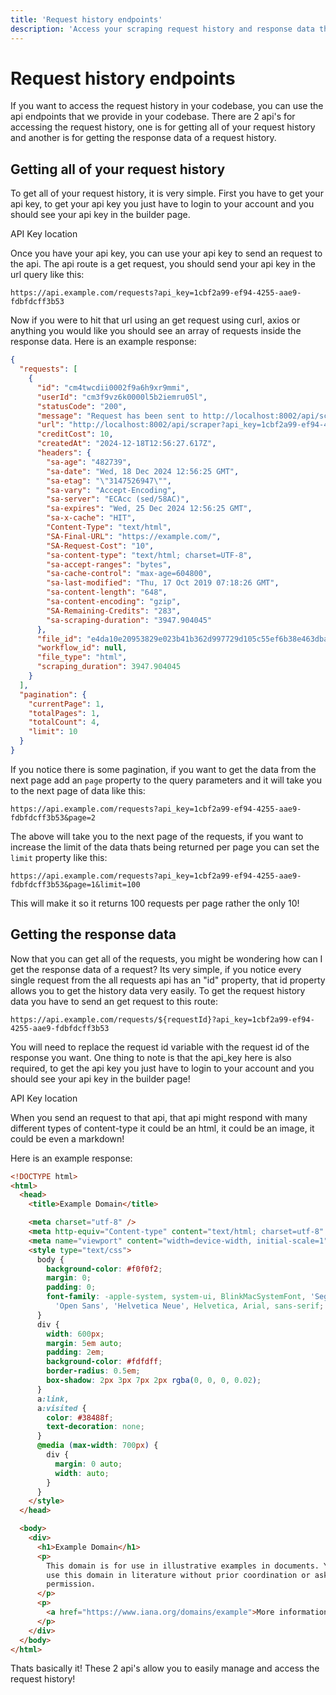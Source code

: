 ```yaml
---
title: 'Request history endpoints'
description: 'Access your scraping request history and response data through API endpoints'
---
```


# Request history endpoints

If you want to access the request history in your codebase, you can use the api endpoints that we provide in your codebase. There are 2 api's for accessing the request history, one is for getting all of your request history and another is for getting the response data of a request history.

## Getting all of your request history

To get all of your request history, it is very simple. First you have to get your api key, to get your api key you just have to login to your account and you should see your api key in the builder page.

API Key location

Once you have your api key, you can use your api key to send an request to the api. The api route is a get request, you should send your api key in the url query like this:

```
https://api.example.com/requests?api_key=1cbf2a99-ef94-4255-aae9-fdbfdcff3b53
```

Now if you were to hit that url using an get request using curl, axios or anything you would like you should see an array of requests inside the response data. Here is an example response:

```json
{
  "requests": [
    {
      "id": "cm4twcdii0002f9a6h9xr9mmi",
      "userId": "cm3f9vz6k0000l5b2iemru05l",
      "statusCode": "200",
      "message": "Request has been sent to http://localhost:8002/api/scraper?api_key=1cbf2a99-ef94-4255-aae9-fdbfdcff3b53&render=true&url=https:%2F%2Fexample.com%2F&url=https://example.com/",
      "url": "http://localhost:8002/api/scraper?api_key=1cbf2a99-ef94-4255-aae9-fdbfdcff3b53&render=true&url=https:%2F%2Fexample.com%2F&url=https://example.com/",
      "creditCost": 10,
      "createdAt": "2024-12-18T12:56:27.617Z",
      "headers": {
        "sa-age": "482739",
        "sa-date": "Wed, 18 Dec 2024 12:56:25 GMT",
        "sa-etag": "\"3147526947\"",
        "sa-vary": "Accept-Encoding",
        "sa-server": "ECAcc (sed/58AC)",
        "sa-expires": "Wed, 25 Dec 2024 12:56:25 GMT",
        "sa-x-cache": "HIT",
        "Content-Type": "text/html",
        "SA-Final-URL": "https://example.com/",
        "SA-Request-Cost": "10",
        "sa-content-type": "text/html; charset=UTF-8",
        "sa-accept-ranges": "bytes",
        "sa-cache-control": "max-age=604800",
        "sa-last-modified": "Thu, 17 Oct 2019 07:18:26 GMT",
        "sa-content-length": "648",
        "sa-content-encoding": "gzip",
        "SA-Remaining-Credits": "283",
        "sa-scraping-duration": "3947.904045"
      },
      "file_id": "e4da10e20953829e023b41b362d997729d105c55ef6b38e463dba97df64ad040_cm4twcdii0002f9a6h9xr9mmi",
      "workflow_id": null,
      "file_type": "html",
      "scraping_duration": 3947.904045
    }
  ],
  "pagination": {
    "currentPage": 1,
    "totalPages": 1,
    "totalCount": 4,
    "limit": 10
  }
}
```

If you notice there is some pagination, if you want to get the data from the next page add an `page` property to the query parameters and it will take you to the next page of data like this:

```
https://api.example.com/requests?api_key=1cbf2a99-ef94-4255-aae9-fdbfdcff3b53&page=2
```

The above will take you to the next page of the requests, if you want to increase the limit of the data thats being returned per page you can set the `limit` property like this:

```
https://api.example.com/requests?api_key=1cbf2a99-ef94-4255-aae9-fdbfdcff3b53&page=1&limit=100
```

This will make it so it returns 100 requests per page rather the only 10!

## Getting the response data

Now that you can get all of the requests, you might be wondering how can I get the response data of a request? Its very simple, if you notice every single request from the all requests api has an "id" property, that id property allows you to get the history data very easily. To get the request history data you have to send an get request to this route:

```
https://api.example.com/requests/${requestId}?api_key=1cbf2a99-ef94-4255-aae9-fdbfdcff3b53
```

You will need to replace the request id variable with the request id of the response you want. One thing to note is that the api_key here is also required, to get the api key you just have to login to your account and you should see your api key in the builder page!

API Key location

When you send an request to that api, that api might respond with many different types of content-type it could be an html, it could be an image, it could be even a markdown!

Here is an example response:

```html
<!DOCTYPE html>
<html>
  <head>
    <title>Example Domain</title>

    <meta charset="utf-8" />
    <meta http-equiv="Content-type" content="text/html; charset=utf-8" />
    <meta name="viewport" content="width=device-width, initial-scale=1" />
    <style type="text/css">
      body {
        background-color: #f0f0f2;
        margin: 0;
        padding: 0;
        font-family: -apple-system, system-ui, BlinkMacSystemFont, 'Segoe UI',
          'Open Sans', 'Helvetica Neue', Helvetica, Arial, sans-serif;
      }
      div {
        width: 600px;
        margin: 5em auto;
        padding: 2em;
        background-color: #fdfdff;
        border-radius: 0.5em;
        box-shadow: 2px 3px 7px 2px rgba(0, 0, 0, 0.02);
      }
      a:link,
      a:visited {
        color: #38488f;
        text-decoration: none;
      }
      @media (max-width: 700px) {
        div {
          margin: 0 auto;
          width: auto;
        }
      }
    </style>
  </head>

  <body>
    <div>
      <h1>Example Domain</h1>
      <p>
        This domain is for use in illustrative examples in documents. You may
        use this domain in literature without prior coordination or asking for
        permission.
      </p>
      <p>
        <a href="https://www.iana.org/domains/example">More information...</a>
      </p>
    </div>
  </body>
</html>
```

Thats basically it! These 2 api's allow you to easily manage and access the request history!
